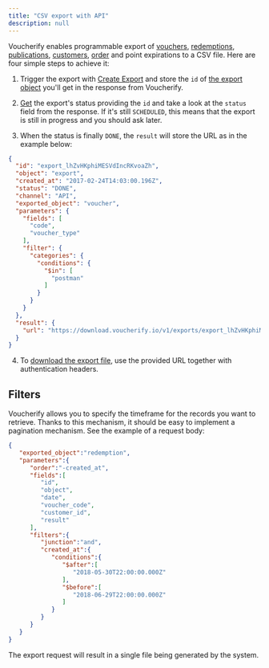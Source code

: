 ```yaml
---
title: "CSV export with API"
description: null
---
```


Voucherify enables programmable export of [vouchers](ref:get-voucher), [redemptions](ref:get-redemption), [publications](ref:list-publications), [customers](ref:get-customer), [order](ref:get-order) and point expirations to a CSV file. Here are four simple steps to achieve it:

1. Trigger the export with [Create Export](ref:create-export) and store the `id` of [the export object](ref:get-export) you'll get in the response from Voucherify.

2. [Get](ref:get-export) the export's status providing the `id` and take a look at the `status` field from the response. If it's still `SCHEDULED`, this means that the export is still in progress and you should ask later.

3. When the status is finally `DONE`, the `result` will store the URL as in the example below: 


```json Response
{
  "id": "export_lhZvHKphiMESVdIncRKvoaZh",
  "object": "export",
  "created_at": "2017-02-24T14:03:00.196Z",
  "status": "DONE",
  "channel": "API",
  "exported_object": "voucher",
  "parameters": {
    "fields": [
      "code",
      "voucher_type"
    ],
    "filter": {
      "categories": {
        "conditions": {
          "$in": [
            "postman"
          ]
        }
      }
    }
  },
  "result": {
    "url": "https://download.voucherify.io/v1/exports/export_lhZvHKphiMESVdIncRKvoaZh?token=TOKEN"
  }
}
```

4. To [download the export file](ref:download-export), use the provided URL together with authentication headers.

## Filters

Voucherify allows you to specify the timeframe for the records you want to retrieve. Thanks to this mechanism, it should be easy to implement a pagination mechanism. See the example of a request body: 


```json Request
{
   "exported_object":"redemption",
   "parameters":{
      "order":"-created_at",
      "fields":[
         "id",
         "object",
         "date",
         "voucher_code",
         "customer_id",
         "result"
      ],
      "filters":{
         "junction":"and",
         "created_at":{
            "conditions":{
               "$after":[
                  "2018-05-30T22:00:00.000Z"
               ],
               "$before":[
                  "2018-06-29T22:00:00.000Z"
               ]
            }
         }
      }
   }
}
```

The export request will result in a single file being generated by the system.